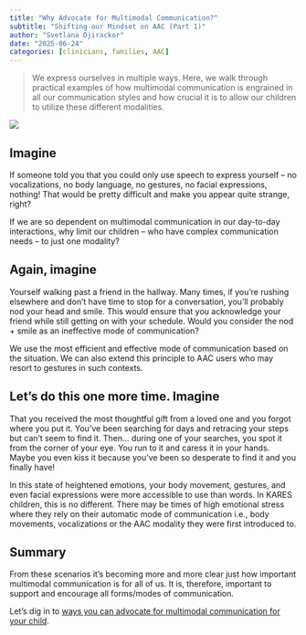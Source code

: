 ```yaml
---
title: "Why Advocate for Multimodal Communication?"
subtitle: "Shifting our Mindset on AAC (Part 1)"
author: "Svetlana Djirackor"
date: "2025-06-24"
categories: [clinicians, families, AAC]
---
```


>
We express ourselves in multiple ways. Here, we walk through practical examples of how multimodal communication is engrained in all our communication styles and how crucial it is to allow our children to utilize these different modalities.
>

![](../figures/advocacy_why.png)

## Imagine 
If someone told you that you could only use speech to express yourself – no vocalizations, no body language, no gestures, no facial expressions, nothing! That would be pretty difficult and make you appear quite strange, right? 

If we are so dependent on multimodal communication in our day-to-day interactions, why limit our children – who have complex communication needs – to just one modality?

## Again, imagine 
Yourself walking past a friend in the hallway. Many times, if you’re rushing elsewhere and don’t have time to stop for a conversation, you’ll probably nod your head and smile. This would ensure that you acknowledge your friend while still getting on with your schedule. Would you consider the nod + smile as an ineffective mode of communication?

We use the most efficient and effective mode of communication based on the situation. We can also extend this principle to AAC users who may resort to gestures in such contexts.

## Let’s do this one more time. Imagine 
That you received the most thoughtful gift from a loved one and you forgot where you put it. You’ve been searching for days and retracing your steps but can’t seem to find it. Then… during one of your searches, you spot it from the corner of your eye. You run to it and caress it in your hands. Maybe you even kiss it because you’ve been so desperate to find it and you finally have!

In this state of heightened emotions, your body movement, gestures, and even facial expressions were more accessible to use than words. In KARES children, this is no different. There may be times of high emotional stress where they rely on their automatic mode of communication i.e., body movements, vocalizations or the AAC modality they were first introduced to.

## Summary
From these scenarios it’s becoming more and more clear just how important multimodal communication is for all of us. It is, therefore, important to support and encourage all forms/modes of communication. 

Let's dig in to [ways you can advocate for multimodal communication for your child](../aac_2/advocacy_how.qmd).
